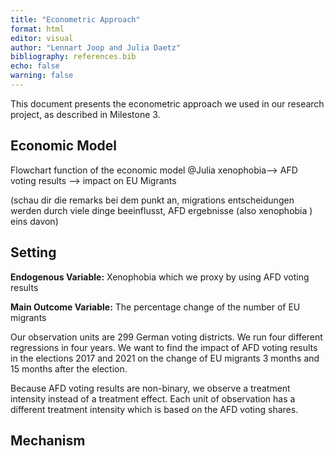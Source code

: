 ```yaml
---
title: "Econometric Approach"
format: html
editor: visual
author: "Lennart Joop and Julia Daetz"
bibliography: references.bib
echo: false
warning: false
---
```


This document presents the econometric approach we used in our research project, as described in Milestone 3.

## Economic Model

Flowchart function of the economic model @Julia xenophobia--\> AFD voting results --\> impact on EU Migrants

(schau dir die remarks bei dem punkt an, migrations entscheidungen werden durch viele dinge beeinflusst, AFD ergebnisse (also xenophobia ) eins davon)\

## Setting

**Endogenous Variable:** Xenophobia which we proxy by using AFD voting results

**Main Outcome Variable:** The percentage change of the number of EU migrants

Our observation units are 299 German voting districts. We run four different regressions in four years. We want to find the impact of AFD voting results in the elections 2017 and 2021 on the change of EU migrants 3 months and 15 months after the election.

Because AFD voting results are non-binary, we observe a treatment intensity instead of a treatment effect. Each unit of observation has a different treatment intensity which is based on the AFD voting shares.

## Mechanism
